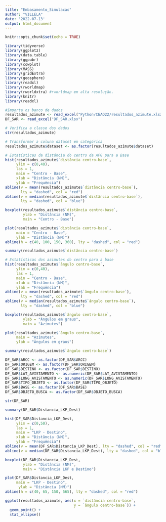 ---
title: "Embasamento_Simulacao"
author: "VILLELA"
date: '2022-07-13'
output: html_document
---

```{r setup, include=FALSE}
knitr::opts_chunk$set(echo = TRUE)
```

```{r message=FALSE, warning=FALSE}
library(tidyverse)
library(ggplot2)
library(data.table)
library(ggpubr) 
library(cowplot)
library(MASS)
library(gridExtra)
library(geosphere)
library(readxl)
library(rworldmap)
library(rworldxtra) #rworldmap em alta resolução.
library(knitr)
library(readxl)
```


```{r}
#Importa os banco de dados
resultados_azimute <- read_excel("Python/CEAO22/resultados_azimute.xlsx")
DF_SAR <- read_excel("DF_SAR.xlsx")
```


```{r}
# Verifica a classe dos dados
str(resultados_azimute)

# Transformar a coluna dataset em categórica
resultados_azimute$dataset <- as.factor(resultados_azimute$dataset)
```


```{r}
# Estatísticas da distância do centro da APG para a Base
hist(resultados_azimute$`distância centro-base`, 
     ylim = c(0,40), 
     las = 1, 
     main = "Centro - Base",
     xlab = "Distância (NM)",
     ylab = "Frequência")
abline(v = mean(resultados_azimute$`distância centro-base`), 
       lty = "dashed", col = "red")
abline(v = median(resultados_azimute$`distância centro-base`), 
       lty = "dashed", col = "blue")

boxplot(resultados_azimute$`distância centro-base`, 
        ylab = "Distância (NM)",
        main = "Centro - Base")

plot(resultados_azimute$`distância centro-base`, 
     main = "Centro - Base",
     ylab = "Distância (NM)")
abline(h = c(40, 100, 150, 360), lty = "dashed", col = "red")

summary(resultados_azimute$`distância centro-base`)
```
```{r}
# Estatísticas dos azimutes do centro para a base
hist(resultados_azimute$`ângulo centro-base`, 
     ylim = c(0,40), 
     las = 1, 
     main = "Centro - Base",
     xlab = "Distância (NM)",
     ylab = "Frequência")
abline(v = mean(resultados_azimute$`ângulo centro-base`), 
       lty = "dashed", col = "red")
abline(v = median(resultados_azimute$`ângulo centro-base`), 
       lty = "dashed", col = "blue")

boxplot(resultados_azimute$`ângulo centro-base`, 
        ylab = "Ângulos em graus",
        main = "Azimutes")

plot(resultados_azimute$`ângulo centro-base`, 
     main = "Azimutes",
     ylab = "Ângulos em graus")

summary(resultados_azimute$`ângulo centro-base`)
```
```{r}
DF_SAR$ARCC <- as.factor(DF_SAR$ARCC)
DF_SAR$ORIGEM <- as.factor(DF_SAR$ORIGEM)
DF_SAR$DESTINO <- as.factor(DF_SAR$DESTINO)
DF_SAR$LAT_AVISTAMENTO <- as.numeric(DF_SAR$LAT_AVISTAMENTO)
DF_SAR$LONG_AVISTAMENTO <- as.numeric(DF_SAR$LONG_AVISTAMENTO)
DF_SAR$TIPO_OBJETO <- as.factor(DF_SAR$TIPO_OBJETO)
DF_SAR$BASE <- as.factor(DF_SAR$BASE)
DF_SAR$OBJETO_BUSCA <- as.factor(DF_SAR$OBJETO_BUSCA)
```

```{r}
str(DF_SAR)
```

```{r}
summary(DF_SAR$Distancia_LKP_Dest)

hist(DF_SAR$Distancia_LKP_Dest, 
     ylim = c(0,50), 
     las = 1, 
     main = "LKP - Destino",
     xlab = "Distância (NM)",
     ylab = "Frequência")
abline(v = mean(DF_SAR$Distancia_LKP_Dest), lty = "dashed", col = "red")
abline(v = median(DF_SAR$Distancia_LKP_Dest), lty = "dashed", col = "blue")

boxplot(DF_SAR$Distancia_LKP_Dest, 
        ylab = "Distância (NM)",
        main = "Distância LKP e Destino")

plot(DF_SAR$Distancia_LKP_Dest, 
     main = "LKP - Destino",
      ylab = "Distância (NM)")
abline(h = c(40, 65, 150, 565), lty = "dashed", col = "red")
```

```{r}
ggplot(resultados_azimute, aes(x = `distância centro-base`,
                               y = `ângulo centro-base`)) +
  geom_point() +
  stat_ellipse()
```

